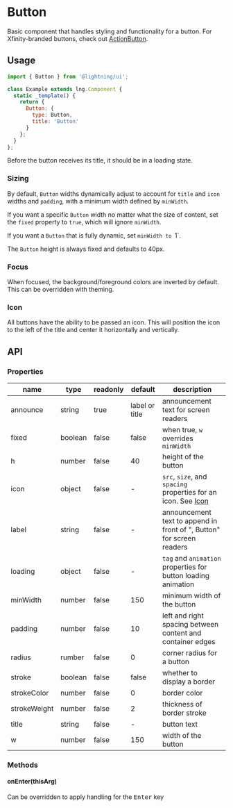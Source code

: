 
# Button

Basic component that handles styling and functionality for a button. For Xfinity-branded buttons, check out [ActionButton](?path=/docs/actionbutton--base).

## Usage

```js
import { Button } from '@lightning/ui';

class Example extends lng.Component {
  static _template() {
    return {
      Button: {
        type: Button,
        title: 'Button'
      }
    };
  }
};
```

Before the button receives its title, it should be in a loading state.

<Canvas>
  <Story id="button--basic" />
</Canvas>


### Sizing

By default, `Button` widths dynamically adjust to account for `title` and `icon` widths and `padding`, with a minimum width defined by `minWidth`.

If you want a specific `Button` width no matter what the size of content, set the `fixed` property to `true`, which will ignore `minWidth`.

If you want a `Button` that is fully dynamic, set `minWidth to `1`.

The `Button` height is always fixed and defaults to 40px.

### Focus

When focused, the background/foreground colors are inverted by default. This can be overridden with theming.

### Icon

All buttons have the ability to be passed an icon. This will position the icon to the left of the title and center it horizontally and vertically.

## API

### Properties

name|type|readonly|default|description
--|--|--|--|--
announce|string|true|label or title|announcement text for screen readers
fixed|boolean|false|false|when true, `w` overrides `minWidth`
h|number|false|40|height of the button
icon|object|false|-|`src`, `size`, and `spacing` properties for an icon. See <a href="?path=/docs/icon--basic">Icon</a>
label|string|false|-|announcement text to append in front of ", Button" for screen readers
loading|object|false|-|`tag` and `animation` properties for button loading animation
minWidth|number|false|150|minimum width of the button
padding|number|false|10|left and right spacing between content and container edges
radius|rumber|false|0|corner radius for a button
stroke|boolean|false|false|whether to display a border
strokeColor|number|false|0|border color
strokeWeight|number|false|2|thickness of border stroke
title|string|false|-|button text
w|number|false|150|width of the button

### Methods

#### onEnter(thisArg)

Can be overridden to apply handling for the <kbd>Enter</kbd> key
